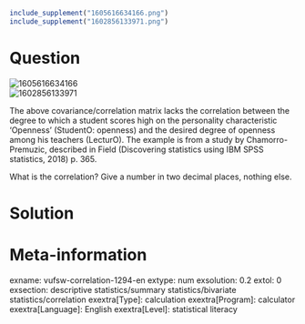 ```r
include_supplement("1605616634166.png")
include_supplement("1602856133971.png")
```

Question
========
<img src="1605616634166.png" class="fr-fic fr-dii tvcss_2"
alt="1605616634166" />  
<img src="1602856133971.png" class="fr-fic fr-dii tvcss_3"
alt="1602856133971" />  
  
The above covariance/correlation matrix lacks the correlation between
the degree to which a student scores high on the personality
characteristic 'Openness' (StudentO: openness) and the desired degree of
openness among his teachers (LecturO). The example is from a study by
Chamorro-Premuzic, described in Field (Discovering statistics using IBM
SPSS statistics, 2018) p. 365.  
  
What is the correlation? Give a number in two decimal places, nothing
else.


Solution
========











Meta-information
================
exname: vufsw-correlation-1294-en
extype: num
exsolution: 0.2
extol: 0
exsection: descriptive statistics/summary statistics/bivariate statistics/correlation
exextra[Type]: calculation
exextra[Program]: calculator
exextra[Language]: English
exextra[Level]: statistical literacy

